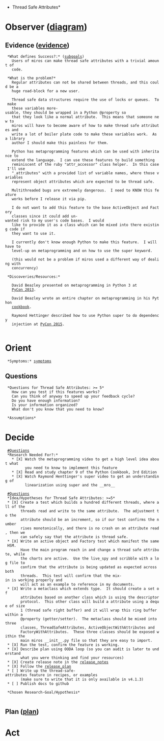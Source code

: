 *Thread Safe Attributes*
= Observer ([[local:/home/scott/.vimrc/ooda.pdf|diagram]]) = 
== Evidence ([[evidence.thread_safe_attributes|evidence]]) ==

  *What defines Success?:* ([[subgoals.thread_safe_attributes|subgoals]])
    Users of miros can make thread safe attributes with a trivial amount of
    code.

  *What is the problem?*
    Regular attributes can not be shared between threads, and this could be a
    huge road-block for a new user.
    
    Thread safe data structures require the use of locks or queues.  To make
    these variables more-usable, they should be wrapped in a Python @property so
    that they look like a normal attribute.  This means that someone new to
    miros will have to become aware of how to make thread safe attributes and
    write a lot of boiler plate code to make these variables work.  As a library
    author I should make this painless for them.
    
    Python has metaprogramming features which can be used with inheritance to
    extend the language.  I can use these features to build something
    reminiscent of the ruby "attr_accessor" class helper.  In this case I'll use
    "_attributes" with a provided list of variable names, where those variables
    represent object attributes which are expected to be thread safe.
    
    Multithreaded bugs are extremely dangerous.  I need to KNOW this feature
    works before I release it via pip.
    
    I do not want to add this feature to the base ActiveObject and Factory
    classes since it could add un-wanted risk to my user's code bases.  I would
    like to provide it as a class which can be mixed into there existing code if
    they want to use it.
    
    I currently don't know enough Python to make this feature.  I will have to
    level-up on metaprogramming and on how to use the super keyword.
    
    (this would not be a problem if miros used a different way of dealing with
    concurrency)
  
  *Discoveries/Resources:*
  
    David Beazley presented on metaprogramming in Python 3 at
    [[https://www.youtube.com/watch?v=Vjx9okHzaiM|PyCon 2013]].

    David Beazley wrote an entire chapter on metaprogramming in his Python
    [[https://www.dabeaz.com/cookbook.html|cookbook]].
    
    Raymond Hettinger described how to use Python super to do dependency
    injection at [[https://www.youtube.com/watch?v=EiOglTERPEo|PyCon 2015]].
  
= Orient =
  *Symptoms:* [[symptoms.thread_safe_attributes|symptoms]]

== Questions ==
  *Questions for Thread Safe Attributes: >= 5*
    How can you test if this features works?
    Can you think of anyway to speed up your feedback cycle?
    Do you have enough information?
    Is your information organized?
    What don't you know that you need to know?
  
  *Assumptions*

= Decide =
  [[#Questions]]
  *Research Needed For?:*
    * [X] Watch the metaprogramming video to get a high level idea about what
          you need to know to implement this feature
    * [X] Read and study chapter 9 of the Python Cookbook, 3rd Edition
    * [X] Watch Raymond Henttinger's super video to get an understanding of
          linearization using super and the __mro__

  [[#Questions]]
  *Idea/Hypotheses for Thread Safe Attributes: >=5*
  * [X] Create a test which builds a hundred different threads, where all of the
        threads read and write to the same attribute.  The adjustment to the
        attribute should be an increment, so if our test confirms the number
        rises monotonically, and there is no crash on an attribute read, then we
        can safely say that the attribute is thread safe.
  * [X] Write an active object and Factory test which manifest the same HSM.
        Have the main program reach in and change a thread safe attribute, while
        the charts are active.  Use the live_spy and scribble with a log file to
        confirm that the attribute is being updated as expected across both
        threads.  This test will confirm that the mix-in is working properly and
        will act as an example to reference in my documents.
  * [X] Write a metaclass which extends type.  It should create a set of
        attributes based on another class which is using the descriptor
        protocol.  This other class will build a attribute using a deque of size
        1 (thread safe right buffer) and it will wrap this ring buffer within a
        @property (getter/setter).  The metaclass should be mixed into three
        classes, ThreadSafeAttributes, ActiveObjectWithAttributes and
        FactoryWithAttributes.  These three classes should be exposed within the
        main miros __init__.py file so that they are easy to import.
  * [X] Run the test, confirm the feature is working.
  * [X] Describe plan using OODA loop (so you can audit is later to understand
        what you were thinking and find your resources)
  * [X] Create release note in the [[release_notes]]
  * [X] Follow the [[release_plan]]
  * [ ] Write up the thread-safe-attributes feature in recipes, or examples
        (make sure to write that it is only available in v4.1.3)
  * [ ] Publish docs to github

  *Chosen Research-Goal/Hypothesis*
    

== Plan ([[plan.thread_safe_attributes|plan]]) ==

= Act =
  

